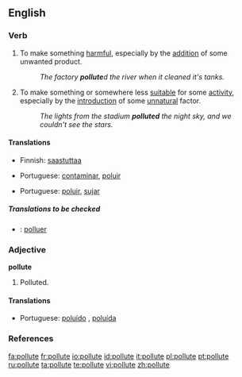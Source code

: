 ==English==

===Verb===
{{en-verb|pollut|ing}}

# {{transitive}} To make something [[harmful]], especially by the [[addition]] of some unwanted product.
#: ''The factory '''pollute'''d the river when it cleaned it's tanks.''
# {{transitive}} To make something or somewhere less [[suitable]] for some [[activity]], especially by the [[introduction]] of some [[unnatural]] factor.
#: ''The lights from the stadium '''polluted''' the night sky, and we couldn't see the stars.''

====Translations====
{{trans-top|to make something harmful}}
*Finnish: [[saastuttaa]]
{{trans-mid}}
*Portuguese: [[contaminar]], [[poluir]]
{{trans-bottom}}

{{trans-top|to make something or somewhere less suitable}}
*Portuguese: [[poluir]], [[sujar]]
{{trans-mid}}
{{trans-bottom}}

=====Translations to be checked=====
{{checktrans}}
*{{ttbc|Interlingua}}: [[polluer]]

===Adjective===
'''pollute'''

# {{rare}} Polluted.

====Translations====
*Portuguese: [[poluído]] {{m}}, [[poluída]] {{f}}

===References===
{{R:Webster 1913}}

[[fa:pollute]]
[[fr:pollute]]
[[io:pollute]]
[[id:pollute]]
[[it:pollute]]
[[pl:pollute]]
[[pt:pollute]]
[[ru:pollute]]
[[ta:pollute]]
[[te:pollute]]
[[vi:pollute]]
[[zh:pollute]]